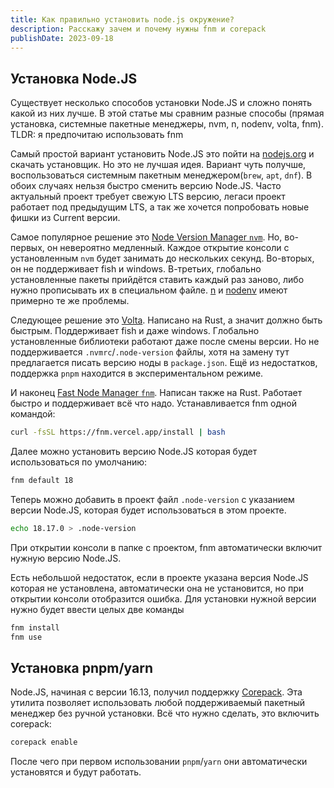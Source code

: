 ```yaml
---
title: Как правильно установить node.js окружение?
description: Расскажу зачем и почему нужны fnm и corepack
publishDate: 2023-09-18
---
```


## Установка Node.JS
Существует несколько способов установки Node.JS и сложно понять какой из них лучше. В этой статье мы сравним разные способы (прямая установка, системные пакетные менеджеры, nvm, n, nodenv, volta, fnm). TLDR: я предпочитаю использовать fnm

Самый простой вариант установить Node.JS это пойти на [nodejs.org](https://nodejs.org) и скачать установщик. Но это не лучшая идея. Вариант чуть получше, воспользоваться системным пакетным менеджером(`brew`, `apt`, `dnf`). В обоих случаях нельзя быстро сменить версию Node.JS. Часто актуальный проект требует свежую LTS версию, легаси проект работает под предыдущим LTS, а так же хочется попробовать новые фишки из Current версии. 

Самое популярное решение это [Node Version Manager `nvm`](https://github.com/nvm-sh/nvm). Но, во-первых, он невероятно медленный. Каждое открытие консоли с установленным `nvm` будет занимать до нескольких секунд. Во-вторых, он не поддерживает fish и windows. В-третьих, глобально установленные пакеты прийдётся ставить каждый раз заново, либо нужно прописывать их в специальном файле. [n](https://github.com/tj/n) и [nodenv](https://github.com/nodenv/nodenv) имеют примерно те же проблемы.

Следующее решение это [Volta](https://volta.sh/). Написано на Rust, а значит должно быть быстрым. Поддерживает fish и даже windows. Глобально установленные библиотеки работают даже после смены версии. Но не поддерживается `.nvmrc`/`.node-version` файлы, хотя на замену тут предлагается писать версию ноды в `package.json`. Ещё из недостатков, поддержка `pnpm` находится в экспериментальном режиме.

И наконец [Fast Node Manager `fnm`](https://fnm.vercel.app). Написан также на Rust. Работает быстро и поддерживает всё что надо. Устанавливается fnm одной командой:
```bash
curl -fsSL https://fnm.vercel.app/install | bash
```
Далее можно установить версию Node.JS которая будет использоваться по умолчанию:
```bash
fnm default 18
```
Теперь можно добавить в проект файл `.node-version` с указанием версии Node.JS, которая будет использоваться в этом проекте.
```bash
echo 18.17.0 > .node-version
```
При открытии консоли в папке с проектом, fnm автоматически включит нужную версию Node.JS.

Есть небольшой недостаток, если в проекте указана версия Node.JS которая не установлена, автоматически она не установится, но при открытии консоли отобразится ошибка. Для установки нужной версии нужно будет ввести целых две команды
```bash
fnm install
fnm use
```

## Установка pnpm/yarn
Node.JS, начиная с версии 16.13, получил поддержку [Corepack](https://github.com/nodejs/corepack). Эта утилита позволяет использовать любой поддерживаемый пакетный менеджер без ручной установки. Всё что нужно сделать, это включить corepack:
```bash
corepack enable
```
После чего при первом использовании `pnpm`/`yarn` они автоматически установятся и будут работать.
